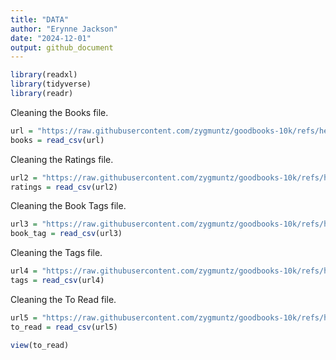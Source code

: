 ```yaml
---
title: "DATA"
author: "Erynne Jackson"
date: "2024-12-01"
output: github_document
---
```


```r

library(readxl)
library(tidyverse)
library(readr)

```

Cleaning the Books file. 
```r

url = "https://raw.githubusercontent.com/zygmuntz/goodbooks-10k/refs/heads/master/books.csv"
books = read_csv(url)

```

Cleaning the Ratings file.  
```r

url2 = "https://raw.githubusercontent.com/zygmuntz/goodbooks-10k/refs/heads/master/ratings.csv"
ratings = read_csv(url2)

```

Cleaning the Book Tags file.  
```r
url3 = "https://raw.githubusercontent.com/zygmuntz/goodbooks-10k/refs/heads/master/book_tags.csv"
book_tag = read_csv(url3)
```


Cleaning the Tags file. 
```r

url4 = "https://raw.githubusercontent.com/zygmuntz/goodbooks-10k/refs/heads/master/tags.csv"
tags = read_csv(url4)

```

Cleaning the To Read file. 
```r
url5 = "https://raw.githubusercontent.com/zygmuntz/goodbooks-10k/refs/heads/master/to_read.csv"
to_read = read_csv(url5)

view(to_read)

```
